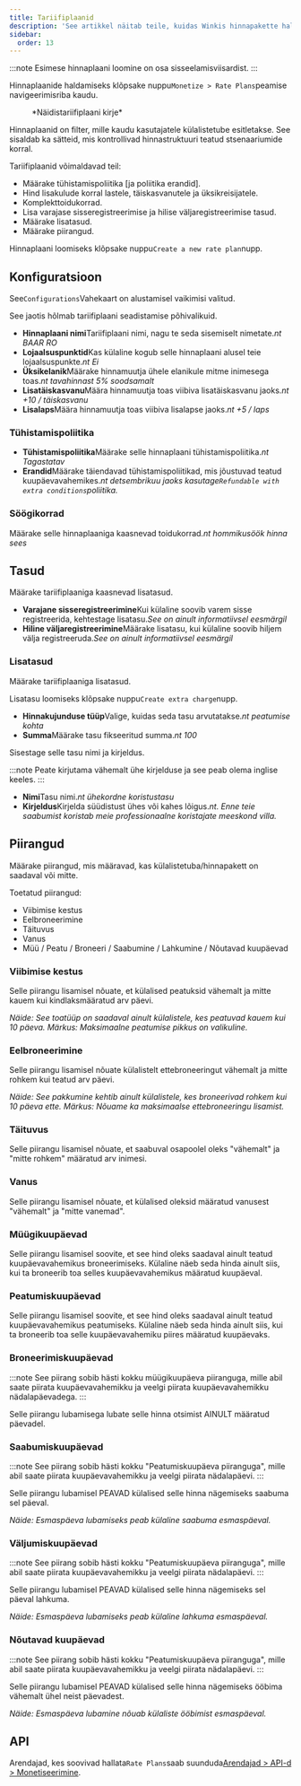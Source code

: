 ```yaml
---
title: Tariifiplaanid
description: 'See artikkel näitab teile, kuidas Winkis hinnapakette hallata.'
sidebar:
  order: 13
---
```


:::note
Esimese hinnaplaani loomine on osa sisseelamisviisardist.
:::

Hinnaplaanide haldamiseks klõpsake nuppu`Monetize > Rate Plans`peamise navigeerimisriba kaudu.

<figure>
  <CloudinaryImage width="350" height="559" resize="scale" quality="best" alt="Tariifiplaanid" src="academy/rate-plan" errorImage="noimage_opaque_nyrtl0.png" />

  <figcaption>*Näidistariifiplaani kirje*</figcaption>
</figure>


Hinnaplaanid on filter, mille kaudu kasutajatele külalistetube esitletakse.
See sisaldab ka sätteid, mis kontrollivad hinnastruktuuri teatud stsenaariumide korral.

Tariifiplaanid võimaldavad teil:

* Määrake tühistamispoliitika \[ja poliitika erandid].
* Hind lisakulude korral lastele, täiskasvanutele ja üksikreisijatele.
* Komplekttoidukorrad.
* Lisa varajase sisseregistreerimise ja hilise väljaregistreerimise tasud.
* Määrake lisatasud.
* Määrake piirangud.

Hinnaplaani loomiseks klõpsake nuppu`Create a new rate plan`nupp.

## Konfiguratsioon

See`Configurations`Vahekaart on alustamisel vaikimisi valitud.

See jaotis hõlmab tariifiplaani seadistamise põhivalikuid.

* **Hinnaplaani nimi**Tariifiplaani nimi, nagu te seda sisemiselt nimetate.*nt BAAR RO*
* **Lojaalsuspunktid**Kas külaline kogub selle hinnaplaani alusel teie lojaalsuspunkte.*nt Ei*
* **Üksikelanik**Määrake hinnamuutja ühele elanikule mitme inimesega toas.*nt tavahinnast 5% soodsamalt*
* **Lisatäiskasvanu**Määra hinnamuutja toas viibiva lisatäiskasvanu jaoks.*nt +10 / täiskasvanu*
* **Lisalaps**Määra hinnamuutja toas viibiva lisalapse jaoks.*nt +5 / laps*

### Tühistamispoliitika

* **Tühistamispoliitika**Määrake selle hinnaplaani tühistamispoliitika.*nt Tagastatav*
* **Erandid**Määrake täiendavad tühistamispoliitikad, mis jõustuvad teatud kuupäevavahemikes.*nt detsembrikuu jaoks kasutage`Refundable with extra conditions`poliitika.*

### Söögikorrad

Määrake selle hinnaplaaniga kaasnevad toidukorrad.*nt hommikusöök hinna sees*

## Tasud

Määrake tariifiplaaniga kaasnevad lisatasud.

* **Varajane sisseregistreerimine**Kui külaline soovib varem sisse registreerida, kehtestage lisatasu.*See on ainult informatiivsel eesmärgil*
* **Hiline väljaregistreerimine**Määrake lisatasu, kui külaline soovib hiljem välja registreeruda.*See on ainult informatiivsel eesmärgil*

### Lisatasud

Määrake tariifiplaaniga lisatasud.

Lisatasu loomiseks klõpsake nuppu`Create extra charge`nupp.

* **Hinnakujunduse tüüp**Valige, kuidas seda tasu arvutatakse.*nt peatumise kohta*
* **Summa**Määrake tasu fikseeritud summa.*nt 100*

Sisestage selle tasu nimi ja kirjeldus.

:::note
Peate kirjutama vähemalt ühe kirjelduse ja see peab olema inglise keeles.
:::

* **Nimi**Tasu nimi.*nt ühekordne koristustasu*
* **Kirjeldus**Kirjelda süüdistust ühes või kahes lõigus.*nt. Enne teie saabumist koristab meie professionaalne koristajate meeskond villa.*

## Piirangud

Määrake piirangud, mis määravad, kas külalistetuba/hinnapakett on saadaval või mitte.

Toetatud piirangud:

* Viibimise kestus
* Eelbroneerimine
* Täituvus
* Vanus
* Müü / Peatu / Broneeri / Saabumine / Lahkumine / Nõutavad kuupäevad

### Viibimise kestus

Selle piirangu lisamisel nõuate, et külalised peatuksid vähemalt ja mitte kauem kui kindlaksmääratud arv päevi.

*Näide: See toatüüp on saadaval ainult külalistele, kes peatuvad kauem kui 10 päeva. Märkus: Maksimaalne peatumise pikkus on valikuline.*

### Eelbroneerimine

Selle piirangu lisamisel nõuate külalistelt ettebroneeringut vähemalt ja mitte rohkem kui teatud arv päevi.

*Näide: See pakkumine kehtib ainult külalistele, kes broneerivad rohkem kui 10 päeva ette. Märkus: Nõuame ka maksimaalse ettebroneeringu lisamist.*

### Täituvus

Selle piirangu lisamisel nõuate, et saabuval osapoolel oleks "vähemalt" ja "mitte rohkem" määratud arv inimesi.

### Vanus

Selle piirangu lisamisel nõuate, et külalised oleksid määratud vanusest "vähemalt" ja "mitte vanemad".

### Müügikuupäevad

Selle piirangu lisamisel soovite, et see hind oleks saadaval ainult teatud kuupäevavahemikus broneerimiseks. Külaline näeb seda hinda ainult siis, kui ta broneerib toa selles kuupäevavahemikus määratud kuupäeval.

### Peatumiskuupäevad

Selle piirangu lisamisel soovite, et see hind oleks saadaval ainult teatud kuupäevavahemikus peatumiseks. Külaline näeb seda hinda ainult siis, kui ta broneerib toa selle kuupäevavahemiku piires määratud kuupäevaks.

### Broneerimiskuupäevad

:::note
See piirang sobib hästi kokku müügikuupäeva piiranguga, mille abil saate piirata kuupäevavahemikku ja veelgi piirata kuupäevavahemikku nädalapäevadega.
:::

Selle piirangu lubamisega lubate selle hinna otsimist AINULT määratud päevadel.

### Saabumiskuupäevad

:::note
See piirang sobib hästi kokku "Peatumiskuupäeva piiranguga", mille abil saate piirata kuupäevavahemikku ja veelgi piirata nädalapäevi.
:::

Selle piirangu lubamisel PEAVAD külalised selle hinna nägemiseks saabuma sel päeval.

*Näide: Esmaspäeva lubamiseks peab külaline saabuma esmaspäeval.*

### Väljumiskuupäevad

:::note
See piirang sobib hästi kokku "Peatumiskuupäeva piiranguga", mille abil saate piirata kuupäevavahemikku ja veelgi piirata nädalapäevi.
:::

Selle piirangu lubamisel PEAVAD külalised selle hinna nägemiseks sel päeval lahkuma.

*Näide: Esmaspäeva lubamiseks peab külaline lahkuma esmaspäeval.*

### Nõutavad kuupäevad

:::note
See piirang sobib hästi kokku "Peatumiskuupäeva piiranguga", mille abil saate piirata kuupäevavahemikku ja veelgi piirata nädalapäevi.
:::

Selle piirangu lubamisel PEAVAD külalised selle hinna nägemiseks ööbima vähemalt ühel neist päevadest.

*Näide: Esmaspäeva lubamine nõuab külaliste ööbimist esmaspäeval.*

## API

Arendajad, kes soovivad hallata`Rate Plans`saab suunduda[Arendajad > API-d > Monetiseerimine](/developers/apis/#monetize-api).

